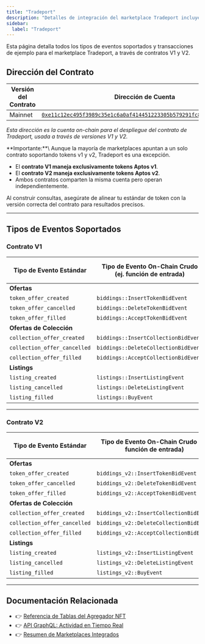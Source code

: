 ```yaml
---
title: "Tradeport"
description: "Detalles de integración del marketplace Tradeport incluyendo tipos de eventos de contratos V1 y V2, ejemplos de transacciones, y soporte del agregador NFT"
sidebar:
  label: "Tradeport"
---
```



<Aside type="note">
  Esta página detalla todos los tipos de eventos soportados y transacciones de ejemplo para el marketplace Tradeport, a través de contratos V1 y V2.
</Aside>

## Dirección del Contrato

| Versión del Contrato | Dirección de Cuenta                                                                                                                                                                                                            |
| -------------------- | -------------------------------------------------------------------------------------------------------------------------------------------------------------------------------------------------------------------------- |
| Mainnet              | [`0xe11c12ec495f3989c35e1c6a0af414451223305b579291fc8f3d9d0575a23c26`](https://explorer.aptoslabs.com/account/0xe11c12ec495f3989c35e1c6a0af414451223305b579291fc8f3d9d0575a23c26/modules/code/bluemove_v2?network=mainnet) |

_Esta dirección es la cuenta on-chain para el despliegue del contrato de Tradeport, usada a través de versiones V1 y V2._

<Aside type="note">
  **Importante:**\
  Aunque la mayoría de marketplaces apuntan a un solo contrato soportando tokens v1 y v2, Tradeport es una excepción.

  - El **contrato V1 maneja exclusivamente tokens Aptos v1**.
  - El **contrato V2 maneja exclusivamente tokens Aptos v2**.
  - Ambos contratos comparten la misma cuenta pero operan independientemente.

  Al construir consultas, asegúrate de alinear tu estándar de token con la versión correcta del contrato para resultados precisos.
</Aside>

***

## Tipos de Eventos Soportados

### Contrato V1

| Tipo de Evento Estándar     | Tipo de Evento On-Chain Crudo (ej. función de entrada) | Versión de Txn de Ejemplo                                                  |
| ---------------------------- | --------------------------------------------- | --------------------------------------------------------------------------- |
| **Ofertas**                  |                                               |                                                                             |
| `token_offer_created`        | `biddings::InsertTokenBidEvent`               | [2377828353](https://explorer.aptoslabs.com/txn/2377828353?network=mainnet) |
| `token_offer_cancelled`      | `biddings::DeleteTokenBidEvent`               | [2361990811](https://explorer.aptoslabs.com/txn/2361990811?network=mainnet) |
| `token_offer_filled`         | `biddings::AcceptTokenBidEvent`               | [2332332877](https://explorer.aptoslabs.com/txn/2332332877?network=mainnet) |
| **Ofertas de Colección**     |                                               |                                                                             |
| `collection_offer_created`   | `biddings::InsertCollectionBidEvent`          | [2386877471](https://explorer.aptoslabs.com/txn/2386877471?network=mainnet) |
| `collection_offer_cancelled` | `biddings::DeleteCollectionBidEvent`          | [2386876427](https://explorer.aptoslabs.com/txn/2386876427?network=mainnet) |
| `collection_offer_filled`    | `biddings::AcceptCollectionBidEvent`          | [2386481933](https://explorer.aptoslabs.com/txn/2386481933?network=mainnet) |
| **Listings**                 |                                               |                                                                             |
| `listing_created`            | `listings::InsertListingEvent`                | [2386786871](https://explorer.aptoslabs.com/txn/2386786871?network=mainnet) |
| `listing_cancelled`          | `listings::DeleteListingEvent`                | [2386786127](https://explorer.aptoslabs.com/txn/2386786127?network=mainnet) |
| `listing_filled`             | `listings::BuyEvent`                          | [2386133110](https://explorer.aptoslabs.com/txn/2386133110?network=mainnet) |

***

### Contrato V2

| Tipo de Evento Estándar     | Tipo de Evento On-Chain Crudo (ej. función de entrada) | Versión de Txn de Ejemplo                                                  |
| ---------------------------- | --------------------------------------------- | --------------------------------------------------------------------------- |
| **Ofertas**                  |                                               |                                                                             |
| `token_offer_created`        | `biddings_v2::InsertTokenBidEvent`            | [2386133936](https://explorer.aptoslabs.com/txn/2386133936?network=mainnet) |
| `token_offer_cancelled`      | `biddings_v2::DeleteTokenBidEvent`            | [2386142672](https://explorer.aptoslabs.com/txn/2386142672?network=mainnet) |
| `token_offer_filled`         | `biddings_v2::AcceptTokenBidEvent`            | [2298838662](https://explorer.aptoslabs.com/txn/2298838662?network=mainnet) |
| **Ofertas de Colección**     |                                               |                                                                             |
| `collection_offer_created`   | `biddings_v2::InsertCollectionBidEvent`       | [2386891051](https://explorer.aptoslabs.com/txn/2386891051?network=mainnet) |
| `collection_offer_cancelled` | `biddings_v2::DeleteCollectionBidEvent`       | [2386889884](https://explorer.aptoslabs.com/txn/2386889884?network=mainnet) |
| `collection_offer_filled`    | `biddings_v2::AcceptCollectionBidEvent`       | [2386021136](https://explorer.aptoslabs.com/txn/2386021136?network=mainnet) |
| **Listings**                 |                                               |                                                                             |
| `listing_created`            | `listings_v2::InsertListingEvent`             | [2386809975](https://explorer.aptoslabs.com/txn/2386809975?network=mainnet) |
| `listing_cancelled`          | `listings_v2::DeleteListingEvent`             | [2386716658](https://explorer.aptoslabs.com/txn/2386716658?network=mainnet) |
| `listing_filled`             | `listings_v2::BuyEvent`                       | [2386455218](https://explorer.aptoslabs.com/txn/2386455218?network=mainnet) |

***

## Documentación Relacionada

- 👉 [Referencia de Tablas del Agregador NFT](/build/indexer/nft-aggregator/nft-aggregator-table)
- 👉 [API GraphQL: Actividad en Tiempo Real](/build/indexer/nft-aggregator/graphql-api)
- 👉 [Resumen de Marketplaces Integrados](/build/indexer/nft-aggregator/marketplaces)

